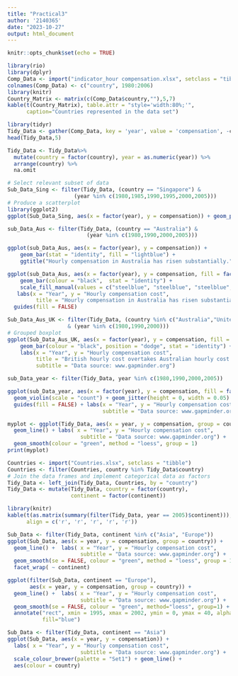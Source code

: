 ```yaml
---
title: "Practical3"
author: '2140365'
date: "2023-10-27"
output: html_document
---
```


```r
knitr::opts_chunk$set(echo = TRUE)
```


```r
library(rio)
library(dplyr)
Comp_Data <- import("indicator_hour compensation.xlsx", setclass = "tibble")
colnames(Comp_Data) <- c("country", 1980:2006)
library(knitr)
Country_Matrix <- matrix(c(Comp_Data$country,""),5,7)
kable(t(Country_Matrix), table.attr = "style='width:80%;'", 
      caption="Countries represented in the data set")
```


```r
library(tidyr)
Tidy_Data <- gather(Comp_Data, key = 'year', value = 'compensation', -country)
head(Tidy_Data,5)

Tidy_Data <- Tidy_Data%>%
  mutate(country = factor(country), year = as.numeric(year)) %>%
  arrange(country) %>%
  na.omit
```


```r
# Select relevant subset of data
Sub_Data_Sing <- filter(Tidy_Data, (country == "Singapore") & 
                     (year %in% c(1980,1985,1990,1995,2000,2005)))
# Produce a scatterplot
library(ggplot2)
ggplot(Sub_Data_Sing, aes(x = factor(year), y = compensation)) + geom_point()
```


```r
sub_Data_Aus <- filter(Tidy_Data, (country == "Australia") &
                         (year %in% c(1980,1990,2000,2005)))

ggplot(sub_Data_Aus, aes(x = factor(year), y = compensation)) +
    geom_bar(stat = "identity", fill = "lightblue") + 
    ggtitle("Hourly compensation in Australia has risen substantially.") 

ggplot(sub_Data_Aus, aes(x = factor(year), y = compensation, fill = factor(year))) +
    geom_bar(colour = "black",  stat = "identity") +
    scale_fill_manual(values = c("steelblue", "steelblue", "steelblue", "red")) + 
   labs(x = "Year", y = "Hourly compensation cost", 
         title = "Hourly compensation in Australia has risen substantially.")+
  guides(fill = FALSE)

```


```r
Sub_Data_Aus_UK <- filter(Tidy_Data, (country %in% c("Australia","United Kingdom")) 
                   & (year %in% c(1980,1990,2000)))
# Grouped boxplot
ggplot(Sub_Data_Aus_UK, aes(x = factor(year), y = compensation, fill = country)) +
    geom_bar(colour = "black", position = "dodge", stat = "identity") +
    labs(x = "Year", y = "Hourly compensation cost", 
         title = "British hourly cost overtakes Australian hourly cost.",
         subtitle = "Data source: www.gapminder.org") 
```


```r

sub_Data_year <- filter(Tidy_Data, year %in% c(1980,1990,2000,2005))

ggplot(sub_Data_year, aes(x = factor(year), y = compensation, fill = factor(year))) + 
  geom_violin(scale = "count") + geom_jitter(height = 0, width = 0.05) +
  guides(fill = FALSE) + labs(x = "Year", y = "Hourly compensation cost",
                              subtitle = "Data source: www.gapminder.org")

```


```r
myplot <- ggplot(Tidy_Data, aes(x = year, y = compensation, group = country)) + 
  geom_line() + labs( x = "Year", y = "Hourly compensation cost", 
                       subtitle = "Data source: www.gapminder.org") + 
  geom_smooth(colour = "green", method = "loess", group = 1)
print(myplot)
```


```r
Countries <- import("Countries.xlsx", setclass = "tibble")
Countries <- filter(Countries, country %in% Tidy_Data$country)
# Join the data frames and implement categorical data as factors
Tidy_Data <- left_join(Tidy_Data, Countries, by = "country")
Tidy_Data <- mutate(Tidy_Data, country = factor(country), 
                    continent = factor(continent))
```


```r
library(knitr)
kable(t(as.matrix(summary(filter(Tidy_Data, year == 2005)$continent))), 
      align = c('r', 'r', 'r', 'r', 'r'))
```


```r
Sub_Data <- filter(Tidy_Data, continent %in% c("Asia", "Europe"))
ggplot(Sub_Data, aes(x = year, y = compensation, group = country)) + 
  geom_line() +  labs( x = "Year", y = "Hourly compensation cost", 
                       subtitle = "Data source: www.gapminder.org") + 
  geom_smooth(se = FALSE, colour = "green", method = "loess", group = 1) +
  facet_wrap( ~ continent)
```


```r

ggplot(filter(Sub_Data, continent == "Europe"), 
       aes(x = year, y = compensation, group = country)) +  
  geom_line() +  labs( x = "Year", y = "Hourly compensation cost", 
                       subtitle = "Data source: www.gapminder.org") + 
  geom_smooth(se = FALSE, colour = "green", method="loess", group=1) +
  annotate("rect", xmin = 1995, xmax = 2002, ymin = 0, ymax = 40, alpha = .1, 
           fill="blue")

```


```r
Sub_Data <- filter(Tidy_Data, continent == "Asia")
ggplot(Sub_Data, aes(x = year, y = compensation)) + 
  labs( x = "Year", y = "Hourly compensation cost", 
                       subtitle = "Data source: www.gapminder.org") +
  scale_colour_brewer(palette = "Set1") + geom_line() + 
  aes(colour = country) 
```


